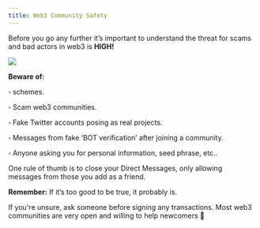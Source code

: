 ```yaml
---
title: Web3 Community Safety
---
```


Before you go any further it’s important to understand the threat for scams and bad actors in web3 is **HIGH!**

![](/assets/lil-lock-expand.png)

**Beware of:**

▫ <Nutshell children="Pump and Dump" />  schemes.

▫ Scam web3 communities.

▫ Fake Twitter accounts posing as real projects.

▫ Messages from fake ‘BOT verification’ after joining a community.

▫ Anyone asking you for personal information, seed phrase, etc..

One rule of thumb is to close your Direct Messages, only allowing messages from those you add as a friend.

**Remember:** If it’s too good to be true, it probably is.

If you're unsure, ask someone before signing any transactions. Most web3 communities are very open and willing to help newcomers 🤝
